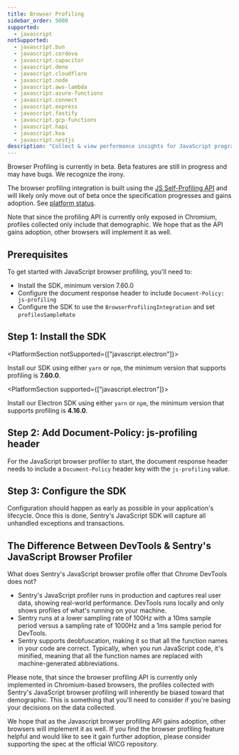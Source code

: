 ```yaml
---
title: Browser Profiling
sidebar_order: 5000
supported:
  - javascript
notSupported:
  - javascript.bun
  - javascript.cordova
  - javascript.capacitor
  - javascript.deno
  - javascript.cloudflare
  - javascript.node
  - javascript.aws-lambda
  - javascript.azure-functions
  - javascript.connect
  - javascript.express
  - javascript.fastify
  - javascript.gcp-functions
  - javascript.hapi
  - javascript.koa
  - javascript.nestjs
description: "Collect & view performance insights for JavaScript programs with Sentry’s JavaScript Profiling integration.
---
```


<Note>

Browser Profiling is currently in beta. Beta features are still in progress and may have bugs. We recognize the irony.

</Note>

The browser profiling integration is built using the [JS Self-Profiling API](https://wicg.github.io/js-self-profiling/) and will likely only move out of beta once the specification progresses and gains adoption. See [platform status](https://chromestatus.com/feature/5170190448852992).

Note that since the profiling API is currently only exposed in Chromium, profiles collected only include that demographic. We hope that as the API gains adoption, other browsers will implement it as well.

<PlatformContent includePath="profiling/index/why-profiling" />

## Prerequisites

To get started with JavaScript browser profiling, you'll need to:

- Install the <PlatformSdkPackageName fallback="@sentry/browser"/> SDK, minimum version 7.60.0
- Configure the document response header to include `Document-Policy: js-profiling`
- Configure the SDK to use the `BrowserProfilingIntegration` and set `profilesSampleRate`

## Step 1: Install the <PlatformOrGuideName/> SDK

<PlatformSection notSupported={["javascript.electron"]}>

Install our <PlatformOrGuideName/> SDK using either `yarn` or `npm`, the minimum version that supports profiling is **7.60.0**.

</PlatformSection>

<PlatformSection supported={["javascript.electron"]}>

Install our Electron SDK using either `yarn` or `npm`, the minimum version that supports profiling is **4.16.0**.

</PlatformSection>

<PlatformContent includePath="profiling/automatic-instrumentation-intro" />

## Step 2: Add Document-Policy: js-profiling header

For the JavaScript browser profiler to start, the document response header needs to include a `Document-Policy` header key with the `js-profiling` value.

<PlatformContent includePath="profiling/automatic-instrumentation-headers" />

## Step 3: Configure the <PlatformOrGuideName/> SDK

Configuration should happen as early as possible in your application's lifecycle. Once this is done, Sentry's JavaScript SDK will capture all unhandled exceptions and transactions.

<PlatformContent includePath="profiling/automatic-instrumentation-setup" />

## The Difference Between DevTools & Sentry's JavaScript Browser Profiler

What does Sentry's JavaScript browser profile offer that Chrome DevTools does not?

- Sentry's JavaScript profiler runs in production and captures real user data, showing real-world performance. DevTools runs locally and only shows profiles of what's running on your machine.
- Sentry runs at a lower sampling rate of 100Hz with a 10ms sample period versus a sampling rate of 1000Hz and a 1ms sample period for DevTools.
- Sentry supports deobfuscation, making it so that all the function names in your code are correct. Typically, when you run JavaScript code, it's minified, meaning that all the function names are replaced with machine-generated abbreviations.

Please note, that since the browser profiling API is currently only implemented in Chromium-based browsers, the profiles collected with Sentry's JavaScript browser profiling will inherently be biased toward that demographic. This is something that you'll need to consider if you're basing your decisions on the data collected.

We hope that as the Javascript browser profiling API gains adoption, other browsers will implement it as well. If you find the browser profiling feature helpful and would like to see it gain further adoption, please consider supporting the spec at the official WICG repository.
